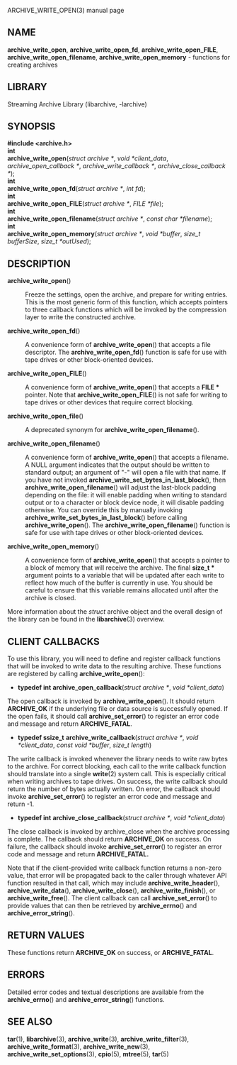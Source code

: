 ARCHIVE_WRITE_OPEN(3) manual page 
== NAME == 
'''archive_write_open''', 
'''archive_write_open_fd''', 
'''archive_write_open_FILE''', 
'''archive_write_open_filename''', 
'''archive_write_open_memory''' 
- functions for creating archives 
== LIBRARY == 
Streaming Archive Library (libarchive, -larchive) 
== SYNOPSIS == 
'''<nowiki>#include <archive.h></nowiki>''' 
<br> 
'''int''' 
<br> 
'''archive_write_open'''(''struct archive *'', ''void *client_data'', ''archive_open_callback *'', ''archive_write_callback *'', ''archive_close_callback *''); 
<br> 
'''int''' 
<br> 
'''archive_write_open_fd'''(''struct archive *'', ''int fd''); 
<br> 
'''int''' 
<br> 
'''archive_write_open_FILE'''(''struct archive *'', ''FILE *file''); 
<br> 
'''int''' 
<br> 
'''archive_write_open_filename'''(''struct archive *'', ''const char *filename''); 
<br> 
'''int''' 
<br> 
'''archive_write_open_memory'''(''struct archive *'', ''void *buffer'', ''size_t bufferSize'', ''size_t *outUsed''); 
== DESCRIPTION == 
<dl> 
<dt>'''archive_write_open'''()</dt><dd> 
Freeze the settings, open the archive, and prepare for writing entries. 
This is the most generic form of this function, which accepts 
pointers to three callback functions which will be invoked by 
the compression layer to write the constructed archive. 
</dd><dt>'''archive_write_open_fd'''()</dt><dd> 
A convenience form of 
'''archive_write_open'''() 
that accepts a file descriptor. 
The 
'''archive_write_open_fd'''() 
function is safe for use with tape drives or other 
block-oriented devices. 
</dd><dt>'''archive_write_open_FILE'''()</dt><dd> 
A convenience form of 
'''archive_write_open'''() 
that accepts a 
'''FILE *''' 
pointer. 
Note that 
'''archive_write_open_FILE'''() 
is not safe for writing to tape drives or other devices 
that require correct blocking. 
</dd><dt>'''archive_write_open_file'''()</dt><dd> 
A deprecated synonym for 
'''archive_write_open_filename'''(). 
</dd><dt>'''archive_write_open_filename'''()</dt><dd> 
A convenience form of 
'''archive_write_open'''() 
that accepts a filename. 
A NULL argument indicates that the output should be written to standard output; 
an argument of 
"-" 
will open a file with that name. 
If you have not invoked 
'''archive_write_set_bytes_in_last_block'''(), 
then 
'''archive_write_open_filename'''() 
will adjust the last-block padding depending on the file: 
it will enable padding when writing to standard output or 
to a character or block device node, it will disable padding otherwise. 
You can override this by manually invoking 
'''archive_write_set_bytes_in_last_block'''() 
before calling 
'''archive_write_open'''(). 
The 
'''archive_write_open_filename'''() 
function is safe for use with tape drives or other 
block-oriented devices. 
</dd><dt>'''archive_write_open_memory'''()</dt><dd> 
A convenience form of 
'''archive_write_open'''() 
that accepts a pointer to a block of memory that will receive 
the archive. 
The final 
'''size_t *''' 
argument points to a variable that will be updated 
after each write to reflect how much of the buffer 
is currently in use. 
You should be careful to ensure that this variable 
remains allocated until after the archive is 
closed. 
</dd></dl> 
More information about the 
''struct'' archive 
object and the overall design of the library can be found in the 
'''libarchive'''(3) 
overview. 
== CLIENT CALLBACKS == 
To use this library, you will need to define and register 
callback functions that will be invoked to write data to the 
resulting archive. 
These functions are registered by calling 
'''archive_write_open'''(): 
<ul> 
<li> 
'''typedef int''' 
'''archive_open_callback'''(''struct archive *'', ''void *client_data'') 
</li></ul> 

The open callback is invoked by 
'''archive_write_open'''(). 
It should return 
'''ARCHIVE_OK''' 
if the underlying file or data source is successfully 
opened. 
If the open fails, it should call 
'''archive_set_error'''() 
to register an error code and message and return 
'''ARCHIVE_FATAL'''. 
<ul> 
<li> 
'''typedef ssize_t''' 
'''archive_write_callback'''(''struct archive *'', ''void *client_data'', ''const void *buffer'', ''size_t length'') 
</li></ul> 

The write callback is invoked whenever the library 
needs to write raw bytes to the archive. 
For correct blocking, each call to the write callback function 
should translate into a single 
'''write'''(2) 
system call. 
This is especially critical when writing archives to tape drives. 
On success, the write callback should return the 
number of bytes actually written. 
On error, the callback should invoke 
'''archive_set_error'''() 
to register an error code and message and return -1. 
<ul> 
<li> 
'''typedef int''' 
'''archive_close_callback'''(''struct archive *'', ''void *client_data'') 
</li></ul> 

The close callback is invoked by archive_close when 
the archive processing is complete. 
The callback should return 
'''ARCHIVE_OK''' 
on success. 
On failure, the callback should invoke 
'''archive_set_error'''() 
to register an error code and message and 
return 
'''ARCHIVE_FATAL.''' 

Note that if the client-provided write callback function 
returns a non-zero value, that error will be propagated back to the caller 
through whatever API function resulted in that call, which 
may include 
'''archive_write_header'''(), 
'''archive_write_data'''(), 
'''archive_write_close'''(), 
'''archive_write_finish'''(), 
or 
'''archive_write_free'''(). 
The client callback can call 
'''archive_set_error'''() 
to provide values that can then be retrieved by 
'''archive_errno'''() 
and 
'''archive_error_string'''(). 
== RETURN VALUES == 
These functions return 
'''ARCHIVE_OK''' 
on success, or 
'''ARCHIVE_FATAL'''. 
== ERRORS == 
Detailed error codes and textual descriptions are available from the 
'''archive_errno'''() 
and 
'''archive_error_string'''() 
functions. 
== SEE ALSO == 
'''tar'''(1), 
'''libarchive'''(3), 
'''archive_write'''(3), 
'''archive_write_filter'''(3), 
'''archive_write_format'''(3), 
'''archive_write_new'''(3), 
'''archive_write_set_options'''(3), 
'''cpio'''(5), 
'''mtree'''(5), 
'''tar'''(5) 
